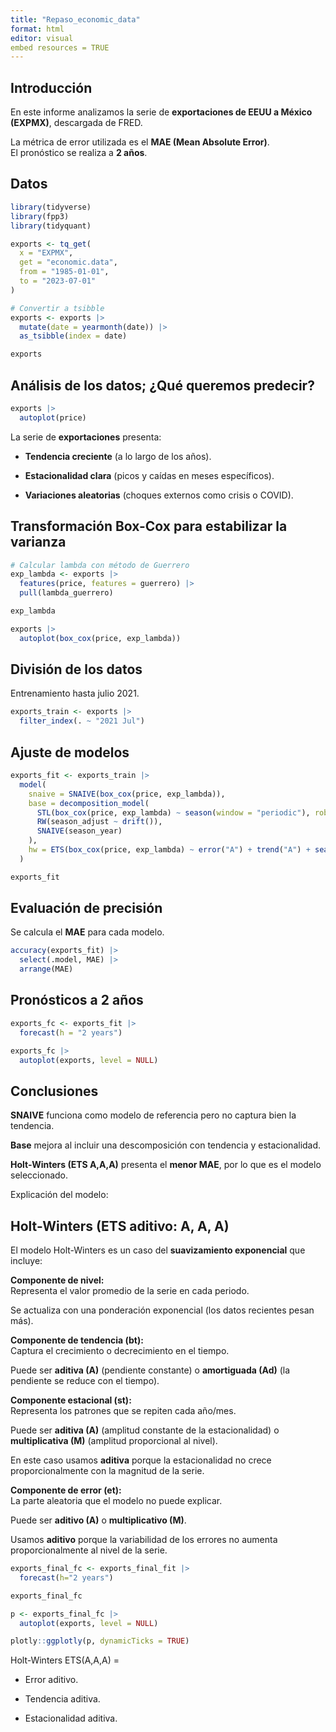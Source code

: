 ---
title: "Repaso_economic_data"
format: html
editor: visual
embed resources = TRUE
---

## Introducción

En este informe analizamos la serie de **exportaciones de EEUU a México (EXPMX)**, descargada de FRED.

La métrica de error utilizada es el **MAE (Mean Absolute Error)**.\
El pronóstico se realiza a **2 años**.

## Datos

```{r}
library(tidyverse)
library(fpp3)
library(tidyquant)
```

```{r}
exports <- tq_get(
  x = "EXPMX",
  get = "economic.data",
  from = "1985-01-01",
  to = "2023-07-01"
)
```

```{r}
# Convertir a tsibble
exports <- exports |> 
  mutate(date = yearmonth(date)) |> 
  as_tsibble(index = date)

exports
```

## Análisis de los datos; ¿Qué queremos predecir?

```{r}
exports |> 
  autoplot(price)
```

La serie de **exportaciones** presenta:

-   **Tendencia creciente** (a lo largo de los años).

-   **Estacionalidad clara** (picos y caídas en meses específicos).

-   **Variaciones aleatorias** (choques externos como crisis o COVID).

## Transformación Box-Cox para estabilizar la varianza

```{r}
# Calcular lambda con método de Guerrero
exp_lambda <- exports |>
  features(price, features = guerrero) |>
  pull(lambda_guerrero)

exp_lambda
```

```{r}
exports |>
  autoplot(box_cox(price, exp_lambda))
```

## División de los datos

Entrenamiento hasta julio 2021.

```{r}
exports_train <- exports |> 
  filter_index(. ~ "2021 Jul")
```

## Ajuste de modelos

```{r}
exports_fit <- exports_train |> 
  model(
    snaive = SNAIVE(box_cox(price, exp_lambda)),
    base = decomposition_model(
      STL(box_cox(price, exp_lambda) ~ season(window = "periodic"), robust = TRUE),
      RW(season_adjust ~ drift()),
      SNAIVE(season_year)
    ),
    hw = ETS(box_cox(price, exp_lambda) ~ error("A") + trend("A") + season("A"))
  )

exports_fit
```

## Evaluación de precisión

Se calcula el **MAE** para cada modelo.

```{r}
accuracy(exports_fit) |> 
  select(.model, MAE) |> 
  arrange(MAE)
```

## Pronósticos a 2 años

```{r}
exports_fc <- exports_fit |> 
  forecast(h = "2 years")

exports_fc |> 
  autoplot(exports, level = NULL)
```

## Conclusiones

**SNAIVE** funciona como modelo de referencia pero no captura bien la tendencia.

**Base** mejora al incluir una descomposición con tendencia y estacionalidad.

**Holt-Winters (ETS A,A,A)** presenta el **menor MAE**, por lo que es el modelo seleccionado.

Explicación del modelo:

## Holt-Winters (ETS aditivo: A, A, A)

El modelo Holt-Winters es un caso del **suavizamiento exponencial** que incluye:

**Componente de nivel:**\
Representa el valor promedio de la serie en cada periodo.

Se actualiza con una ponderación exponencial (los datos recientes pesan más).

**Componente de tendencia (bt):**\
Captura el crecimiento o decrecimiento en el tiempo.

Puede ser **aditiva (A)** (pendiente constante) o **amortiguada (Ad)** (la pendiente se reduce con el tiempo).

**Componente estacional (st):**\
Representa los patrones que se repiten cada año/mes.

Puede ser **aditiva (A)** (amplitud constante de la estacionalidad) o **multiplicativa (M)** (amplitud proporcional al nivel).

En este caso usamos **aditiva** porque la estacionalidad no crece proporcionalmente con la magnitud de la serie.

**Componente de error (et):**\
La parte aleatoria que el modelo no puede explicar.

Puede ser **aditivo (A)** o **multiplicativo (M)**.

Usamos **aditivo** porque la variabilidad de los errores no aumenta proporcionalmente al nivel de la serie.

```{r}
exports_final_fc <- exports_final_fit |>
  forecast(h="2 years")

exports_final_fc

p <- exports_final_fc |>
  autoplot(exports, level = NULL)

plotly::ggplotly(p, dynamicTicks = TRUE)

```

Holt-Winters ETS(A,A,A) =

-   Error aditivo.

-    Tendencia aditiva.

-    Estacionalidad aditiva.
